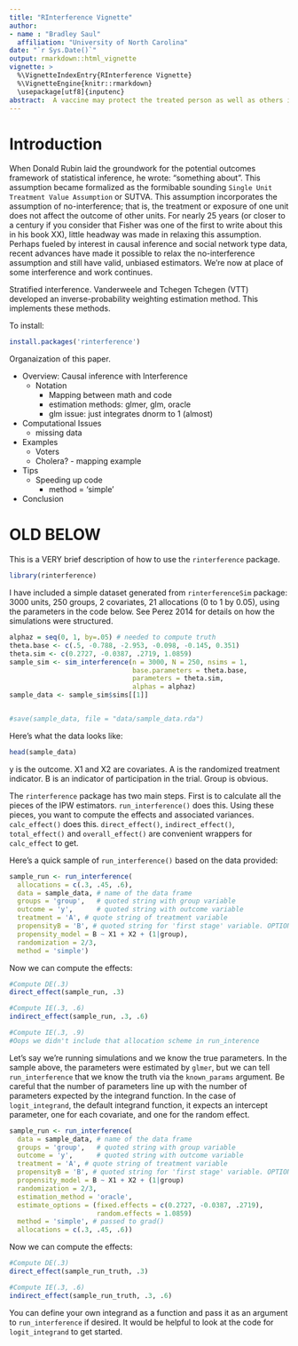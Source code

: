 ```yaml
---
title: "RInterference Vignette"
author: 
- name : "Bradley Saul"
  affiliation: "University of North Carolina"
date: "`r Sys.Date()`"
output: rmarkdown::html_vignette
vignette: >
  %\VignetteIndexEntry{RInterference Vignette}
  %\VignetteEngine{knitr::rmarkdown}
  \usepackage[utf8]{inputenc}
abstract:  A vaccine may protect the treated person as well as others in their social network. In causal inference, this phenomena is known as interference: the treatment of one unit affects the outcomes of other units. Stratified interference is the assumption that (a) individuals can be grouped such that no interference occurs between groups and (b) an individual's outcome depends on the proportion treated within their group. The R package described in this paper, rinterference, uses group-level inverse probability weights (IPW) to compute causal effect estimates. Examples from political sciences and infectious disease illustrate use of the package. Out-of-the-box tools offer a range of options, but researchers can also define their own functions to define the group-level propensity score.
---
```



# Introduction

When Donald Rubin laid the groundwork for the potential outcomes framework of statistical inference, he wrote: "something about ". This assumption became formalized as the formibable sounding `Single Unit Treatment Value Assumption` or SUTVA.  This assumption incorporates the assumption of no-interference; that is, the treatment or exposure of one unit does not affect the outcome of other units. For nearly 25 years (or closer to a century if you consider that Fisher was one of the first to write about this in his book XX), little headway was made in relaxing this assumption. Perhaps fueled by interest in causal inference and social network type data, recent advances have made it possible to relax the no-interference assumption and still have valid, unbiased estimators. We're now at place of some interference and work continues.

Stratified interference.
Vanderweele and Tchegen Tchegen (VTT) developed an inverse-probability weighting estimation method. This \pkg{rinterference} implements these methods.

To install:
```r
install.packages('rinterference')
```

Organaization of this paper.

* Overview: Causal inference with Interference
  * Notation
	* Mapping between math and code
	* estimation methods: glmer, glm, oracle
	* glm issue: just integrates dnorm to 1 (almost)
* Computational Issues
	* missing data
* Examples
	* Voters
	* Cholera? - mapping example
* Tips
	* Speeding up code
		* method = 'simple'
* Conclusion

# OLD BELOW

This is a VERY brief description of how to use the `rinterference` package.

```r
library(rinterference)
```

I have included a simple dataset generated from `rinterferenceSim` package: 3000 units, 250 groups, 2 covariates, 21 allocations (0 to 1 by 0.05), using the parameters in the code below. See Perez 2014 for details on how the simulations were structured.


```r
alphaz = seq(0, 1, by=.05) # needed to compute truth
theta.base <- c(.5, -0.788, -2.953, -0.098, -0.145, 0.351)
theta.sim <- c(0.2727, -0.0387, .2719, 1.0859)
sample_sim <- sim_interference(n = 3000, N = 250, nsims = 1, 
                               base.parameters = theta.base, 
                               parameters = theta.sim,
                               alphas = alphaz)
sample_data <- sample_sim$sims[[1]]


#save(sample_data, file = "data/sample_data.rda")
```

Here's what the data looks like:
```r
head(sample_data)
```

y is the outcome. X1 and X2 are covariates. A is the randomized treatment indicator. B is an indicator of participation in the trial. Group is obvious.

The `rinterference` package has two main steps. First is to calculate all the pieces of the IPW estimators. `run_interference()` does this. Using these pieces, you want to compute the effects and associated variances. `calc_effect()` does this. `direct_effect()`, `indirect_effect()`, `total_effect()` and `overall_effect()` are convenient wrappers for `calc_effect` to get.

Here's a quick sample of `run_interference()` based on the data provided:
```r
sample_run <- run_interference(
  allocations = c(.3, .45, .6),
  data = sample_data, # name of the data frame
  groups = 'group',   # quoted string with group variable
  outcome = 'y',      # quoted string with outcome variable
  treatment = 'A', # quote string of treatment variable
  propensityB = 'B', # quoted string for 'first stage' variable. OPTIONAL.
  propensity_model = B ~ X1 + X2 + (1|group),
  randomization = 2/3,
  method = 'simple')
```

Now we can compute the effects:

```r
#Compute DE(.3)
direct_effect(sample_run, .3)

#Compute IE(.3, .6)
indirect_effect(sample_run, .3, .6)

#Compute IE(.3, .9)
#Oops we didn't include that allocation scheme in run_interence
```

Let's say we're running simulations and we know the true parameters. In the sample above, the parameters were estimated by `glmer`, but we can tell `run_interference` that we know the truth via the `known_params` argument. Be careful that the number of parameters line up with the number of parameters expected by the integrand function. In the case of `logit_integrand`, the default integrand function, it expects an intercept parameter, one for each covariate, and one for the random effect. 

```r
sample_run <- run_interference(
  data = sample_data, # name of the data frame
  groups = 'group',   # quoted string with group variable
  outcome = 'y',      # quoted string with outcome variable
  treatment = 'A', # quote string of treatment variable
  propensityB = 'B', # quoted string for 'first stage' variable. OPTIONAL.
  propensity_model = B ~ X1 + X2 + (1|group)
  randomization = 2/3,
  estimation_method = 'oracle',
  estimate_options = (fixed.effects = c(0.2727, -0.0387, .2719), 
                      random.effects = 1.0859)
  method = 'simple', # passed to grad()
  allocations = c(.3, .45, .6))
```

Now we can compute the effects:

```r
#Compute DE(.3)
direct_effect(sample_run_truth, .3)

#Compute IE(.3, .6)
indirect_effect(sample_run_truth, .3, .6)
```

You can define your own integrand as a function and pass it as an argument to `run_interference` if desired. It would be helpful to look at the code for `logit_integrand` to get started. 